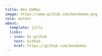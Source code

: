 ```yaml
---
title: Ben DeMeo
image: https://www.github.com/bendemeo.png
role: Author
about:
  template: jolla
  links:
  - icon: bi-github
    text: GitHub
    href: https://github.com/bendemeo
---
```


